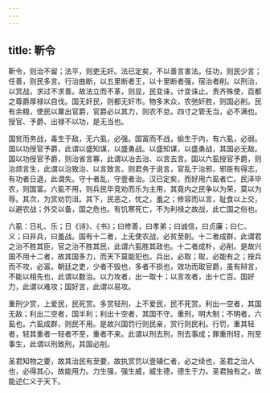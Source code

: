```yaml
---
---
---
```

title: 靳令
---




靳令，则治不留；法平，则吏无奸。法已定矣，不以善言害法。任功，则民少言；任善，则民多言。行治曲断，以五里断者王，以十里断者强，宿治者削。以刑治，以赏战，求过不求善。故法立而不革，则显，民变诛，计变诛止。贵齐殊使，百都之尊爵厚禄以自伐。国无奸民，则都无奸市。物多末众，农弛奸胜，则国必削。民有余粮，使民以粟出官爵，官爵必以其力，则农不怠。四寸之管无当，必不满也。授官、予爵、出禄不以功，是无当也。

国贫而务战，毒生于敌，无六虱，必强。国富而不战，偷生于内，有六虱，必弱。国以功授官予爵，此谓以盛知谋，以盛勇战。以盛知谋，以盛勇战，其国必无敌。国以功授官予爵，则治省言寡，此谓以冶去治、以言去言。国以六虱授官予爵，则治烦言生，此谓以治致治、以言致言。则君务于说言，官乱于治邪，邪臣有得志，有功者日退，此谓失。守十者乱，守壹者治。汉已定矣，而好用六虱者亡。民泽毕农，则国富。六虱不用，则兵民毕竞劝而乐为主用，其竟内之民争以为荣，莫以为辱。其次，为赏劝罚沮。其下，民恶之，忧之，羞之；修容而以言，耻食以上交，以避农战；外交以备，国之危也。有饥寒死亡，不为利禄之故战，此亡国之俗也。

六虱：日礼、乐；日《诗》、《书》；曰修善，曰孝弟；曰诚信，曰贞廉；曰仁、义；曰非兵，曰羞战。国有十二者，上无使农战，必贫至削。十二者成群，此谓君之治不胜其臣，官之治不胜其民，此谓六虱胜其政也。十二者成朴，必削。是故兴国不用十二者，故其国多力，而天下莫能犯也。兵出，必取；取，必能有之；按兵而不攻，必富。朝廷之吏，少者不毁也，多者不损也，效功而取官爵，虽有辩言，不能以相先也，此谓以数治。以力攻者，出一取十；以言攻者，出十亡百。国好力，此谓以难攻；国好言，此谓以易攻。

重刑少赏，上爱民，民死赏。多赏轻刑，上不爱民，民不死赏。利出一空者，其国无敌；利出二空者，国半利；利出十空者，其国不守。重刑，明大制；不明者，六虱也。六虱成群，则民不用。是故兴国罚行则民亲，赏行则民利。行罚，重其轻者，轻其重者一轻者不至，重者不来。此谓以刑去刑，刑去事成；罪重刑轻，刑至事生，此谓以刑致刑，其国必削。

圣君知物之要，故其治民有至要，故执赏罚以壹辅仁者，必之续也，圣君之治人也，必得其心，故能用力。力生强，强生威，威生德，德生于力。圣君独有之，故能述仁义于天下。